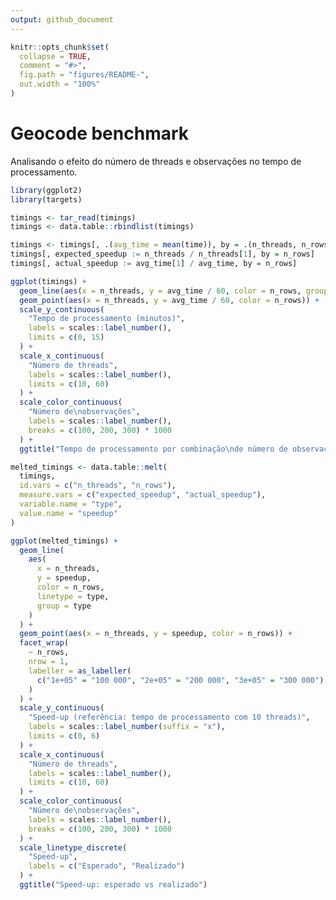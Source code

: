 ```yaml
---
output: github_document
---
```

  
```r
knitr::opts_chunk$set(
  collapse = TRUE,
  comment = "#>",
  fig.path = "figures/README-",
  out.width = "100%"
)
```

# Geocode benchmark

Analisando o efeito do número de threads e observações no tempo de
processamento.

```r
library(ggplot2)
library(targets)

timings <- tar_read(timings)
timings <- data.table::rbindlist(timings)

timings <- timings[, .(avg_time = mean(time)), by = .(n_threads, n_rows)]
timings[, expected_speedup := n_threads / n_threads[1], by = n_rows]
timings[, actual_speedup := avg_time[1] / avg_time, by = n_rows]

ggplot(timings) +
  geom_line(aes(x = n_threads, y = avg_time / 60, color = n_rows, group = n_rows)) +
  geom_point(aes(x = n_threads, y = avg_time / 60, color = n_rows)) +
  scale_y_continuous(
    "Tempo de processamento (minutos)",
    labels = scales::label_number(),
    limits = c(0, 15)
  ) +
  scale_x_continuous(
    "Número de threads",
    labels = scales::label_number(),
    limits = c(10, 60)
  ) +
  scale_color_continuous(
    "Número de\nobservações",
    labels = scales::label_number(),
    breaks = c(100, 200, 300) * 1000
  ) +
  ggtitle("Tempo de processamento por combinação\nde número de observações e de threads")

melted_timings <- data.table::melt(
  timings,
  id.vars = c("n_threads", "n_rows"),
  measure.vars = c("expected_speedup", "actual_speedup"),
  variable.name = "type",
  value.name = "speedup"
)

ggplot(melted_timings) +
  geom_line(
    aes(
      x = n_threads,
      y = speedup,
      color = n_rows,
      linetype = type,
      group = type
    )
  ) +
  geom_point(aes(x = n_threads, y = speedup, color = n_rows)) +
  facet_wrap(
    ~ n_rows,
    nrow = 1,
    labeller = as_labeller(
      c("1e+05" = "100 000", "2e+05" = "200 000", "3e+05" = "300 000")
    )
  ) +
  scale_y_continuous(
    "Speed-up (referência: tempo de processamento com 10 threads)",
    labels = scales::label_number(suffix = "x"),
    limits = c(0, 6)
  ) +
  scale_x_continuous(
    "Número de threads",
    labels = scales::label_number(),
    limits = c(10, 60)
  ) +
  scale_color_continuous(
    "Número de\nobservações",
    labels = scales::label_number(),
    breaks = c(100, 200, 300) * 1000
  ) +
  scale_linetype_discrete(
    "Speed-up",
    labels = c("Esperado", "Realizado")
  ) +
  ggtitle("Speed-up: esperado vs realizado")
```
